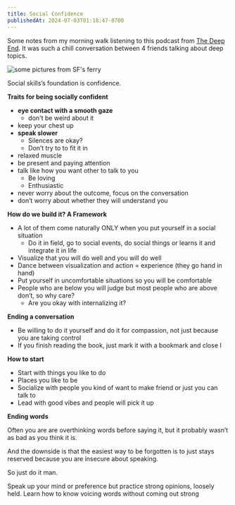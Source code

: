 ```yaml
---
title: Social Confidence
publishedAt: 2024-07-03T01:18:47-0700
---
```


Some notes from my morning walk listening to this podcast from [The Deep End](https://open.spotify.com/episode/5292r5zwE9DKxIaKRSnGPA?si=972f14172fff4513). It was such a chill conversation between 4 friends talking about deep topics.

<Image src='/images/ferry-building.png' alt="some pictures from SF's ferry" />

Social skills’s foundation is confidence.

**Traits for being socially confident**
- **eye contact with a smooth gaze**
  - don't be weird about it
- keep your chest up
- **speak slower**
    - Silences are okay?
    - Don’t try to to fit it in
- relaxed muscle
- be present and paying attention 
- talk like how you want other to talk to you
    - Be loving
    - Enthusiastic
- never worry about the outcome, focus on the conversation 
- don’t worry about whether they will understand you 

**How do we build it? A Framework**
- A lot of them come naturally ONLY when you put yourself in a social situation
    - Do it in field, go to social events, do social things or learns it and integrate it in life
- Visualize that you will do well and you will do well
- Dance between visualization and action = experience (they go hand in hand)
- Put yourself in uncomfortable situations so you will be comfortable
- People who are below you will judge but most people who are above don’t, so why care?
    - Are you okay with internalizing it?

**Ending a conversation**
- Be willing to do it yourself and do it for compassion, not just because you are taking control
- If you finish reading the book, just mark it with a bookmark and close I

**How to start**
- Start with things you like to do
- Places you like to be
- Socialize with people you kind of want to make friend or just you can talk to
- Lead with good vibes and people will pick it up

**Ending words**

Often you are are overthinking words before saying it, but it probably wasn’t as bad as you think it is.

And the downside is that the easiest way to be forgotten is to just stays reserved because you are insecure about speaking.

So just do it man.

Speak up your mind or preference but practice strong opinions, loosely held. Learn how to know voicing words without coming out strong
